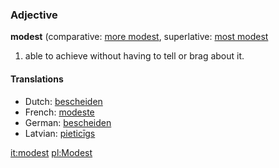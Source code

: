 ===Adjective===
'''modest''' (comparative: [[more modest]], superlative: [[most modest]]

# able to achieve without having to tell or brag about it.

====Translations====
*Dutch: [[bescheiden]]
*French: [[modeste]]
*German: [[bescheiden]]
*Latvian: [[pieticīgs]]


[[it:modest]]
[[pl:Modest]]